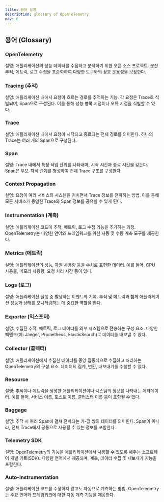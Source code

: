 ```yaml
---
title: 용어 설명
description: glossary of OpenTelemetry
nav: 6
---
```


## 용어 (Glossary)

### OpenTelemetry

설명: 애플리케이션의 성능 데이터를 수집하고 분석하기 위한 오픈 소스 프로젝트. 분산 추적, 메트릭, 로그 수집을 표준화하여 다양한 도구와의 상호 운용성을 보장한다.

### Tracing (추적)

설명: 애플리케이션 내에서 요청이 흐르는 경로를 추적하는 기능. 각 요청은 Trace로 식별되며, Span으로 구성된다. 이를 통해 성능 병목 지점이나 오류 지점을 식별할 수 있다.

### Trace

설명: 애플리케이션 내에서 요청이 시작되고 종료되는 전체 경로를 의미한다. 하나의 Trace는 여러 개의 Span으로 구성된다.

### Span

설명: Trace 내에서 특정 작업 단위를 나타내며, 시작 시간과 종료 시간을 갖는다. Span은 부모-자식 관계를 형성하여 전체 Trace 구조를 구성한다.

### Context Propagation

설명: 요청이 여러 서비스와 시스템을 거치면서 Trace 정보를 전파하는 방법. 이를 통해 모든 서비스가 동일한 Trace와 Span 정보를 공유할 수 있게 된다.

### Instrumentation (계측)

설명: 애플리케이션 코드에 추적, 메트릭, 로그 수집 기능을 추가하는 과정. OpenTelemetry는 다양한 언어와 프레임워크를 위한 자동 및 수동 계측 도구를 제공한다.

### Metrics (메트릭)

설명: 애플리케이션의 성능, 자원 사용량 등을 수치로 표현한 데이터. 예를 들어, CPU 사용률, 메모리 사용량, 요청 처리 시간 등이 있다.

### Logs (로그)

설명: 애플리케이션 실행 중 발생하는 이벤트의 기록. 추적 및 메트릭과 함께 애플리케이션 성능과 상태를 모니터링하는 데 중요한 역할을 한다.

### Exporter (익스포터)

설명: 수집된 추적, 메트릭, 로그 데이터를 외부 시스템으로 전송하는 구성 요소. 다양한 백엔드(예: Jaeger, Prometheus, ElasticSearch)로 데이터를 내보낼 수 있다.

### Collector (콜렉터)

설명: 애플리케이션에서 수집한 데이터를 중앙 집중식으로 수집하고 처리하는 OpenTelemetry의 구성 요소. 데이터의 집계, 변환, 내보내기를 수행할 수 있다.

### Resource

설명: 추적이나 메트릭을 생성한 애플리케이션이나 시스템의 정보를 나타내는 메타데이터. 예를 들어, 서비스 이름, 호스트 이름, 클러스터 이름 등이 포함될 수 있다.

### Baggage

설명: 추적 시 여러 Span에 걸쳐 전파되는 키-값 쌍의 데이터를 의미한다. Span이 아니라, 전체 Trace에서 공통으로 사용될 수 있는 정보를 포함한다.

### Telemetry SDK

설명: OpenTelemetry의 기능을 애플리케이션에서 사용할 수 있도록 해주는 소프트웨어 개발 키트(SDK). 다양한 언어에서 제공되며, 계측, 데이터 수집 및 내보내기 기능을 포함한다.

### Auto-Instrumentation

설명: 애플리케이션 코드를 수정하지 않고도 자동으로 계측하는 방법. OpenTelemetry는 주요 언어와 프레임워크에 대한 자동 계측 기능을 제공한다.

